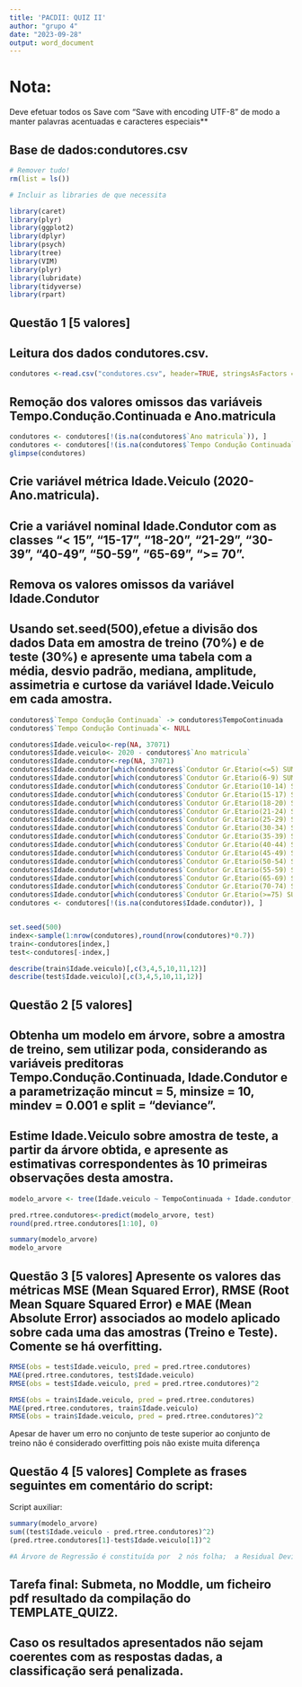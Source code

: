 ```yaml
---
title: 'PACDII: QUIZ II'
author: "grupo 4"
date: "2023-09-28"
output: word_document
---
```


# Nota:
Deve efetuar todos os Save com "Save with encoding UTF-8" de modo a manter palavras acentuadas e caracteres especiais**

## Base de dados:condutores.csv

```r
# Remover tudo!
rm(list = ls())

# Incluir as libraries de que necessita

library(caret)
library(plyr)
library(ggplot2)
library(dplyr)
library(psych)
library(tree)
library(VIM)
library(plyr)
library(lubridate)
library(tidyverse)
library(rpart)
```

## Questão 1 [5 valores] 

## Leitura dos dados condutores.csv.

```r
condutores <-read.csv("condutores.csv", header=TRUE, stringsAsFactors = T, sep=",",dec=",",check.names=F,na.strings=c("NA","NÃO DEFINIDO"),fileEncoding = "UTF-8")
```


## Remoção dos valores omissos das variáveis Tempo.Condução.Continuada e Ano.matricula

```r
condutores <- condutores[!(is.na(condutores$`Ano matricula`)), ]
condutores <- condutores[!(is.na(condutores$`Tempo Condução Continuada`)), ]
glimpse(condutores)
```
## Crie variável métrica Idade.Veiculo (2020-Ano.matricula).

## Crie a variável nominal Idade.Condutor com as classes "< 15", "15-17", "18-20", "21-29", "30-39", "40-49", "50-59", "65-69", ">= 70".

## Remova os valores omissos da variável Idade.Condutor

## Usando set.seed(500),efetue a divisão dos dados Data em amostra de treino (70%) e de teste (30%) e apresente uma tabela com a média, desvio padrão, mediana, amplitude, assimetria e curtose da variável Idade.Veiculo em cada amostra.

```r

condutores$`Tempo Condução Continuada` -> condutores$TempoContinuada 
condutores$`Tempo Condução Continuada`<- NULL

condutores$Idade.veiculo<-rep(NA, 37071)
condutores$Idade.veiculo<- 2020 - condutores$`Ano matricula`
condutores$Idade.condutor<-rep(NA, 37071)
condutores$Idade.condutor[which(condutores$`Condutor Gr.Etario(<=5) SUM` >= 1)]<- "< 15"
condutores$Idade.condutor[which(condutores$`Condutor Gr.Etario(6-9) SUM`==1)]<- "< 15"
condutores$Idade.condutor[which(condutores$`Condutor Gr.Etario(10-14) SUM`==1)]<- "< 15"
condutores$Idade.condutor[which(condutores$`Condutor Gr.Etario(15-17) SUM`==1)]<- "15 - 17"
condutores$Idade.condutor[which(condutores$`Condutor Gr.Etario(18-20) SUM`==1)]<- "18-20"
condutores$Idade.condutor[which(condutores$`Condutor Gr.Etario(21-24) SUM`==1)]<- "21-29"
condutores$Idade.condutor[which(condutores$`Condutor Gr.Etario(25-29) SUM`==1)]<- "21-29"
condutores$Idade.condutor[which(condutores$`Condutor Gr.Etario(30-34) SUM`==1)]<- "30-39"
condutores$Idade.condutor[which(condutores$`Condutor Gr.Etario(35-39) SUM`==1)]<- "30-39"
condutores$Idade.condutor[which(condutores$`Condutor Gr.Etario(40-44) SUM`==1)]<- "40-49"
condutores$Idade.condutor[which(condutores$`Condutor Gr.Etario(45-49) SUM`==1)]<- "40-49"
condutores$Idade.condutor[which(condutores$`Condutor Gr.Etario(50-54) SUM`==1)]<- "50-59"
condutores$Idade.condutor[which(condutores$`Condutor Gr.Etario(55-59) SUM`==1)]<- "50-59"
condutores$Idade.condutor[which(condutores$`Condutor Gr.Etario(65-69) SUM`==1)]<- "65-69"
condutores$Idade.condutor[which(condutores$`Condutor Gr.Etario(70-74) SUM`==1)]<- ">=70"
condutores$Idade.condutor[which(condutores$`Condutor Gr.Etario(>=75) SUM`==1)]<- ">=70"
condutores <- condutores[!(is.na(condutores$Idade.condutor)), ]


set.seed(500)
index<-sample(1:nrow(condutores),round(nrow(condutores)*0.7))
train<-condutores[index,] 
test<-condutores[-index,]

describe(train$Idade.veiculo)[,c(3,4,5,10,11,12)]
describe(test$Idade.veiculo)[,c(3,4,5,10,11,12)]
```


## Questão 2 [5 valores]

## Obtenha um modelo em árvore, sobre a amostra de treino, sem utilizar poda, considerando as variáveis preditoras Tempo.Condução.Continuada, Idade.Condutor e a parametrização mincut = 5, minsize = 10, mindev = 0.001 e split = "deviance". 

## Estime Idade.Veiculo sobre amostra de teste, a partir da árvore obtida, e apresente as estimativas correspondentes às 10 primeiras observações desta amostra.


```r
modelo_arvore <- tree(Idade.veiculo ~ TempoContinuada + Idade.condutor, data = train , mincut = 5, minsize = 10, mindev = 0.001,split = "deviance")

pred.rtree.condutores<-predict(modelo_arvore, test)
round(pred.rtree.condutores[1:10], 0)

summary(modelo_arvore)
modelo_arvore
```

## Questão 3 [5 valores] Apresente os valores das métricas MSE (Mean Squared Error), RMSE (Root Mean Square Squared Error) e MAE (Mean Absolute Error) associados ao modelo aplicado sobre cada uma das amostras (Treino e Teste). Comente se há overfitting.

```r

RMSE(obs = test$Idade.veiculo, pred = pred.rtree.condutores)
MAE(pred.rtree.condutores, test$Idade.veiculo)
RMSE(obs = test$Idade.veiculo, pred = pred.rtree.condutores)^2

RMSE(obs = train$Idade.veiculo, pred = pred.rtree.condutores)
MAE(pred.rtree.condutores, train$Idade.veiculo)
RMSE(obs = train$Idade.veiculo, pred = pred.rtree.condutores)^2
```
Apesar de haver um erro no conjunto de teste superior ao conjunto de treino não é considerado overfitting pois não existe muita diferença

## Questão 4 [5 valores] Complete as frases seguintes em comentário do script:

Script auxiliar:
```r
summary(modelo_arvore)
sum((test$Idade.veiculo - pred.rtree.condutores)^2)
(pred.rtree.condutores[1]-test$Idade.veiculo[1])^2

```

```r
#A Árvore de Regressão é constituída por  2 nós folha;  a Residual Deviance associada ao modelo sobre a amostra de teste é 780187.9; o erro quadrático de previsão, relativo a Idade.Veiculo, para a primeira observação do conjunto teste é 49.45411. Para reduzir a complexidade do modelo em árvore o valor do argumento mindev da function tree deve ser alterado para 0.01 (selecione um dos seguintes valores: 0.01; 0.0001).
```


## Tarefa final: Submeta, no Moddle, um ficheiro pdf resultado da compilação do TEMPLATE_QUIZ2.
## Caso os resultados apresentados não sejam coerentes com as respostas dadas, a classificação será penalizada.